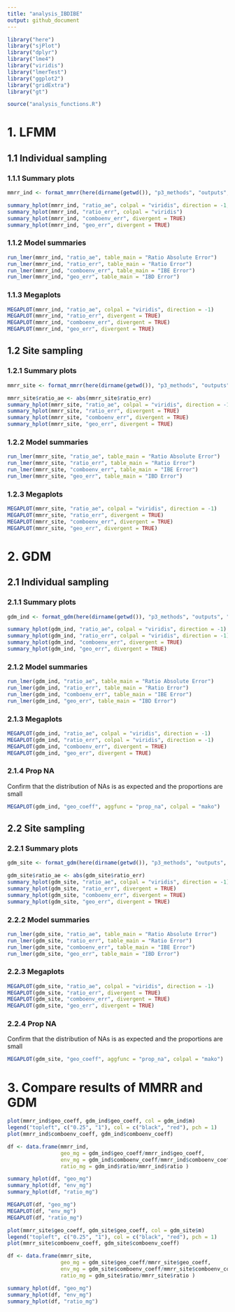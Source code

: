 ```yaml
---
title: "analysis_IBDIBE"
output: github_document
---
```


```r
library("here")
library("sjPlot")
library("dplyr")
library("lme4")
library("viridis")
library("lmerTest")
library("ggplot2")
library("gridExtra")
library("gt")

source("analysis_functions.R")
```

# 1. LFMM

## 1.1 Individual sampling 

### 1.1.1 Summary plots

```r
mmrr_ind <- format_mmrr(here(dirname(getwd()), "p3_methods", "outputs", "mmrr_indsampling_results.csv"))

summary_hplot(mmrr_ind, "ratio_ae", colpal = "viridis", direction = -1, aggfunc = "var")
summary_hplot(mmrr_ind, "ratio_err", colpal = "viridis")
summary_hplot(mmrr_ind, "comboenv_err", divergent = TRUE)
summary_hplot(mmrr_ind, "geo_err", divergent = TRUE)
```

### 1.1.2 Model summaries

```r
run_lmer(mmrr_ind, "ratio_ae", table_main = "Ratio Absolute Error")
run_lmer(mmrr_ind, "ratio_err", table_main = "Ratio Error")
run_lmer(mmrr_ind, "comboenv_err", table_main = "IBE Error")
run_lmer(mmrr_ind, "geo_err", table_main = "IBD Error")
```

### 1.1.3 Megaplots

```r
MEGAPLOT(mmrr_ind, "ratio_ae", colpal = "viridis", direction = -1)
MEGAPLOT(mmrr_ind, "ratio_err", divergent = TRUE)
MEGAPLOT(mmrr_ind, "comboenv_err", divergent = TRUE)
MEGAPLOT(mmrr_ind, "geo_err", divergent = TRUE)
```

## 1.2 Site sampling 

### 1.2.1 Summary plots

```r
mmrr_site <- format_mmrr(here(dirname(getwd()), "p3_methods", "outputs", "mmrr_sitesampling_results.csv"))

mmrr_site$ratio_ae <- abs(mmrr_site$ratio_err)
summary_hplot(mmrr_site, "ratio_ae", colpal = "viridis", direction = -1)
summary_hplot(mmrr_site, "ratio_err", divergent = TRUE)
summary_hplot(mmrr_site, "comboenv_err", divergent = TRUE)
summary_hplot(mmrr_site, "geo_err", divergent = TRUE)
```

### 1.2.2 Model summaries

```r
run_lmer(mmrr_site, "ratio_ae", table_main = "Ratio Absolute Error")
run_lmer(mmrr_site, "ratio_err", table_main = "Ratio Error")
run_lmer(mmrr_site, "comboenv_err", table_main = "IBE Error")
run_lmer(mmrr_site, "geo_err", table_main = "IBD Error")
```

### 1.2.3 Megaplots
```r
MEGAPLOT(mmrr_site, "ratio_ae", colpal = "viridis", direction = -1)
MEGAPLOT(mmrr_site, "ratio_err", divergent = TRUE)
MEGAPLOT(mmrr_site, "comboenv_err", divergent = TRUE)
MEGAPLOT(mmrr_site, "geo_err", divergent = TRUE)
```

# 2. GDM

## 2.1 Individual sampling 

### 2.1.1 Summary plots

```r
gdm_ind <- format_gdm(here(dirname(getwd()), "p3_methods", "outputs", "gdm_indsampling_results.csv"))

summary_hplot(gdm_ind, "ratio_ae", colpal = "viridis", direction = -1)
summary_hplot(gdm_ind, "ratio_err", colpal = "viridis", direction = -1)
summary_hplot(gdm_ind, "comboenv_err", divergent = TRUE)
summary_hplot(gdm_ind, "geo_err", divergent = TRUE)

```

### 2.1.2 Model summaries

```r
run_lmer(gdm_ind, "ratio_ae", table_main = "Ratio Absolute Error")
run_lmer(gdm_ind, "ratio_err", table_main = "Ratio Error")
run_lmer(gdm_ind, "comboenv_err", table_main = "IBE Error")
run_lmer(gdm_ind, "geo_err", table_main = "IBD Error")
```

### 2.1.3 Megaplots

```r
MEGAPLOT(gdm_ind, "ratio_ae", colpal = "viridis", direction = -1)
MEGAPLOT(gdm_ind, "ratio_err", colpal = "viridis", direction = -1)
MEGAPLOT(gdm_ind, "comboenv_err", divergent = TRUE)
MEGAPLOT(gdm_ind, "geo_err", divergent = TRUE)
```

### 2.1.4 Prop NA

Confirm that the distribution of NAs is as expected and the proportions are small

```r
MEGAPLOT(gdm_ind, "geo_coeff", aggfunc = "prop_na", colpal = "mako")
```

## 2.2 Site sampling 

### 2.2.1 Summary plots

```r
gdm_site <- format_gdm(here(dirname(getwd()), "p3_methods", "outputs", "gdm_sitesampling_results.csv"))

gdm_site$ratio_ae <- abs(gdm_site$ratio_err)
summary_hplot(gdm_site, "ratio_ae", colpal = "viridis", direction = -1)
summary_hplot(gdm_site, "ratio_err", divergent = TRUE)
summary_hplot(gdm_site, "comboenv_err", divergent = TRUE)
summary_hplot(gdm_site, "geo_err", divergent = TRUE)
```

### 2.2.2 Model summaries

```r
run_lmer(gdm_site, "ratio_ae", table_main = "Ratio Absolute Error")
run_lmer(gdm_site, "ratio_err", table_main = "Ratio Error")
run_lmer(gdm_site, "comboenv_err", table_main = "IBE Error")
run_lmer(gdm_site, "geo_err", table_main = "IBD Error")
```

### 2.2.3 Megaplots

```r
MEGAPLOT(gdm_site, "ratio_ae", colpal = "viridis", direction = -1)
MEGAPLOT(gdm_site, "ratio_err", divergent = TRUE)
MEGAPLOT(gdm_site, "comboenv_err", divergent = TRUE)
MEGAPLOT(gdm_site, "geo_err", divergent = TRUE)
```

### 2.2.4 Prop NA

Confirm that the distribution of NAs is as expected and the proportions are small

```r
MEGAPLOT(gdm_site, "geo_coeff", aggfunc = "prop_na", colpal = "mako")
```

# 3. Compare results of MMRR and GDM

```r
plot(mmrr_ind$geo_coeff, gdm_ind$geo_coeff, col = gdm_ind$m)
legend("topleft", c("0.25", "1"), col = c("black", "red"), pch = 1)
plot(mmrr_ind$comboenv_coeff, gdm_ind$comboenv_coeff)

df <- data.frame(mmrr_ind, 
                 geo_mg = gdm_ind$geo_coeff/mmrr_ind$geo_coeff, 
                 env_mg = gdm_ind$comboenv_coeff/mmrr_ind$comboenv_coeff,
                 ratio_mg = gdm_ind$ratio/mmrr_ind$ratio )
```

```r
summary_hplot(df, "geo_mg")
summary_hplot(df, "env_mg")
summary_hplot(df, "ratio_mg")
```

```r
MEGAPLOT(df, "geo_mg")
MEGAPLOT(df, "env_mg")
MEGAPLOT(df, "ratio_mg")
```


```r
plot(mmrr_site$geo_coeff, gdm_site$geo_coeff, col = gdm_site$m)
legend("topleft", c("0.25", "1"), col = c("black", "red"), pch = 1)
plot(mmrr_site$comboenv_coeff, gdm_site$comboenv_coeff)

df <- data.frame(mmrr_site, 
                 geo_mg = gdm_site$geo_coeff/mmrr_site$geo_coeff, 
                 env_mg = gdm_site$comboenv_coeff/mmrr_site$comboenv_coeff,
                 ratio_mg = gdm_site$ratio/mmrr_site$ratio )
```

```r
summary_hplot(df, "geo_mg")
summary_hplot(df, "env_mg")
summary_hplot(df, "ratio_mg")
```
